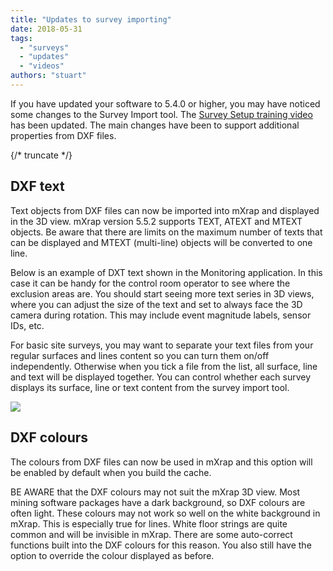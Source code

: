```yaml
---
title: "Updates to survey importing"
date: 2018-05-31
tags:
  - "surveys"
  - "updates"
  - "videos"
authors: "stuart"
---
```


If you have updated your software to 5.4.0 or higher, you may have noticed some changes to the Survey Import tool. The [Survey Setup training video](https://www.mxrap.com/mxvideos/link/2) has been updated. The main changes have been to support additional properties from DXF files.

{/* truncate */}

## DXF text

Text objects from DXF files can now be imported into mXrap and displayed in the 3D view. mXrap version 5.5.2 supports TEXT, ATEXT and MTEXT objects. Be aware that there are limits on the maximum number of texts that can be displayed and MTEXT (multi-line) objects will be converted to one line.

Below is an example of DXT text shown in the Monitoring application. In this case it can be handy for the control room operator to see where the exclusion areas are. You should start seeing more text series in 3D views, where you can adjust the size of the text and set to always face the 3D camera during rotation. This may include event magnitude labels, sensor IDs, etc.

For basic site surveys, you may want to separate your text files from your regular surfaces and lines content so you can turn them on/off independently. Otherwise when you tick a file from the list, all surface, line and text will be displayed together. You can control whether each survey displays its surface, line or text content from the survey import tool.

![](/img/Monitoring-text.png)

## DXF colours

The colours from DXF files can now be used in mXrap and this option will be enabled by default when you build the cache.

BE AWARE that the DXF colours may not suit the mXrap 3D view. Most mining software packages have a dark background, so DXF colours are often light. These colours may not work so well on the white background in mXrap. This is especially true for lines. White floor strings are quite common and will be invisible in mXrap. There are some auto-correct functions built into the DXF colours for this reason. You also still have the option to override the colour displayed as before.
